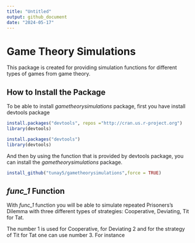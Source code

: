 ```yaml
---
title: "Untitled"
output: github_document
date: "2024-05-17"
---
```


# Game Theory Simulations
This package is created for providing simulation functions for different types of games from game theory. 

## How to Install the Package
To be able to install *gametheorysimulations* package, first you have install devtools package

```r
install.packages("devtools", repos ="http://cran.us.r-project.org")
library(devtools)
```

```r
install.packages("devtools")
library(devtools)
```



And then by using the function that is provided by devtools package, you can install the *gametheorysimulations* package.

```r
install_github("tunay5/gametheorysimulations",force = TRUE)
```


## *func_1* Function
With *func_1* function you will be able to simulate repeated Prisoners's Dilemma with three different types of strategies: Cooperative, Deviating, Tit for Tat.

The number 1 is used for Cooperative, for Deviating 2 and for the strategy of Tit for Tat one can use number 3. For instance





